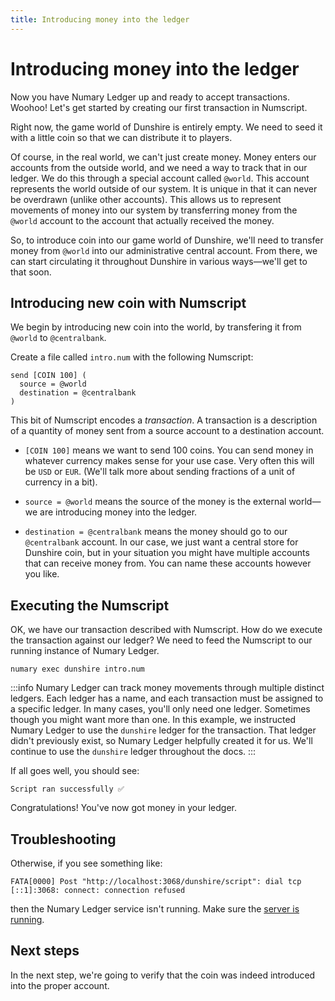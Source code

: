 ```yaml
---
title: Introducing money into the ledger
---
```


# Introducing money into the ledger

Now you have Numary Ledger up and ready to accept transactions. Woohoo! Let's get started by creating our first transaction in Numscript.

Right now, the game world of Dunshire is entirely empty. We need to seed it with a little coin so that we can distribute it to players.

Of course, in the real world, we can't just create money. Money enters our accounts from the outside world, and we need a way to track that in our ledger. We do this through a special account called `@world`. This account represents the world outside of our system. It is unique in that it can never be overdrawn (unlike other accounts). This allows us to represent movements of money into our system by transferring money from the `@world` account to the account that actually received the money.

So, to introduce coin into our game world of Dunshire, we'll need to transfer money from `@world` into our administrative central account. From there, we can start circulating it throughout Dunshire in various ways—we'll get to that soon.

## Introducing new coin with Numscript

We begin by introducing new coin into the world, by transfering it from `@world` to `@centralbank`.

Create a file called `intro.num` with the following Numscript:

```shell
send [COIN 100] (
  source = @world
  destination = @centralbank
)
```

This bit of Numscript encodes a _transaction_. A transaction is a description of a quantity of money sent from a source account to a destination account.

* `[COIN 100]` means we want to send 100 coins. You can send money in whatever currency makes sense for your use case. Very often this will be `USD` or `EUR`. (We'll talk more about sending fractions of a unit of currency in a bit).

* `source = @world` means the source of the money is the external world—we are introducing money into the ledger.

* `destination = @centralbank` means the money should go to our `@centralbank` account. In our case, we just want a central store for Dunshire coin, but in your situation you might have multiple accounts that can receive money from. You can name these accounts however you like.

## Executing the Numscript

OK, we have our transaction described with Numscript. How do we execute the transaction against our ledger? We need to feed the Numscript to our running instance of Numary Ledger.

```shell
numary exec dunshire intro.num
```

:::info
Numary Ledger can track money movements through multiple distinct ledgers. Each ledger has a name, and each transaction must be assigned to a specific ledger. In many cases, you'll only need one ledger. Sometimes though you might want more than one. In this example, we instructed Numary Ledger to use the `dunshire` ledger for the transaction. That ledger didn't previously exist, so Numary Ledger helpfully created it for us. We'll continue to use the `dunshire` ledger throughout the docs.
:::

If all goes well, you should see:
```
Script ran successfully ✅
```
Congratulations! You've now got money in your ledger.

## Troubleshooting

Otherwise, if you see something like:
```
FATA[0000] Post "http://localhost:3068/dunshire/script": dial tcp [::1]:3068: connect: connection refused
```
then the Numary Ledger service isn't running. Make sure the [server is running](start-the-server).

## Next steps

In the next step, we're going to verify that the coin was indeed introduced into the proper account.